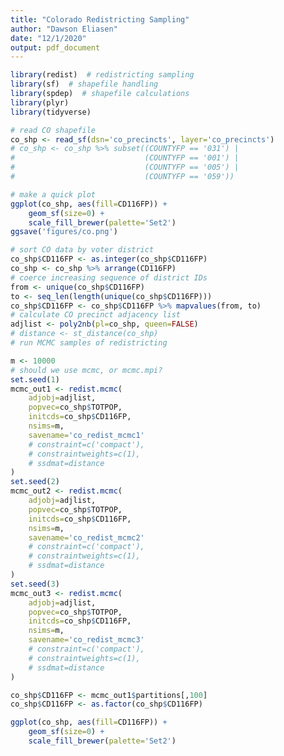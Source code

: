 ```yaml
---
title: "Colorado Redistricting Sampling"
author: "Dawson Eliasen"
date: "12/1/2020"
output: pdf_document
---
```


```r
library(redist)  # redistricting sampling
library(sf)  # shapefile handling
library(spdep)  # shapefile calculations
library(plyr)
library(tidyverse)
```

```r
# read CO shapefile
co_shp <- read_sf(dsn='co_precincts', layer='co_precincts')
# co_shp <- co_shp %>% subset((COUNTYFP == '031') |
#                             (COUNTYFP == '001') |
#                             (COUNTYFP == '005') |
#                             (COUNTYFP == '059'))
```

```r
# make a quick plot
ggplot(co_shp, aes(fill=CD116FP)) +
    geom_sf(size=0) +
    scale_fill_brewer(palette='Set2')
ggsave('figures/co.png')
```

```r
# sort CO data by voter district
co_shp$CD116FP <- as.integer(co_shp$CD116FP)
co_shp <- co_shp %>% arrange(CD116FP)
# coerce increasing sequence of district IDs
from <- unique(co_shp$CD116FP)
to <- seq_len(length(unique(co_shp$CD116FP)))
co_shp$CD116FP <- co_shp$CD116FP %>% mapvalues(from, to)
# calculate CO precinct adjacency list
adjlist <- poly2nb(pl=co_shp, queen=FALSE)
# distance <- st_distance(co_shp)
# run MCMC samples of redistricting
```

```r
m <- 10000
# should we use mcmc, or mcmc.mpi?
set.seed(1)
mcmc_out1 <- redist.mcmc(
    adjobj=adjlist,
    popvec=co_shp$TOTPOP, 
    initcds=co_shp$CD116FP,
    nsims=m,
    savename='co_redist_mcmc1'
    # constraint=c('compact'),
    # constraintweights=c(1),
    # ssdmat=distance
)
set.seed(2)
mcmc_out2 <- redist.mcmc(
    adjobj=adjlist,
    popvec=co_shp$TOTPOP, 
    initcds=co_shp$CD116FP,
    nsims=m,
    savename='co_redist_mcmc2'
    # constraint=c('compact'),
    # constraintweights=c(1),
    # ssdmat=distance
)
set.seed(3)
mcmc_out3 <- redist.mcmc(
    adjobj=adjlist,
    popvec=co_shp$TOTPOP, 
    initcds=co_shp$CD116FP,
    nsims=m,
    savename='co_redist_mcmc3'
    # constraint=c('compact'),
    # constraintweights=c(1),
    # ssdmat=distance
)
```

```r
co_shp$CD116FP <- mcmc_out1$partitions[,100]
co_shp$CD116FP <- as.factor(co_shp$CD116FP)

ggplot(co_shp, aes(fill=CD116FP)) +
    geom_sf(size=0) +
    scale_fill_brewer(palette='Set2')
```

